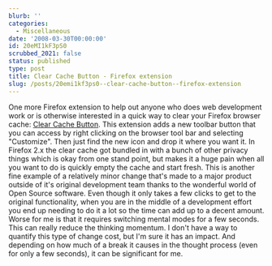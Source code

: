 ```yaml
---
blurb: ''
categories:
  - Miscellaneous
date: '2008-03-30T00:00:00'
id: 20eMI1kF3pS0
scrubbed_2021: false
status: published
type: post
title: Clear Cache Button - Firefox extension
slug: /posts/20emi1kf3ps0--clear-cache-button--firefox-extension
---
```


One more Firefox extension to help out anyone who does web
development work or is otherwise interested in a quick way to clear
your Firefox browser cache:
[Clear Cache Button](https://addons.mozilla.org/en-US/firefox/addon/1801).
This extension adds a new toolbar button that you can access by
right clicking on the browser tool bar and selecting "Customize".
Then just find the new icon and drop it where you want it. In
Firefox 2.x the clear cache got bundled in with a bunch of other
privacy things which is okay from one stand point, but makes it a
huge pain when all you want to do is quickly empty the cache and
start fresh. This is another fine example of a relatively minor
change that's made to a major product outside of it's original
development team thanks to the wonderful world of Open Source
software. Even though it only takes a few clicks to get to the
original functionality, when you are in the middle of a development
effort you end up needing to do it a lot so the time can add up to
a decent amount. Worse for me is that it requires switching mental
modes for a few seconds. This can really reduce the thinking
momentum. I don't have a way to quantify this type of change cost,
but I'm sure it has an impact. And depending on how much of a break
it causes in the thought process (even for only a few seconds), it
can be significant for me.
